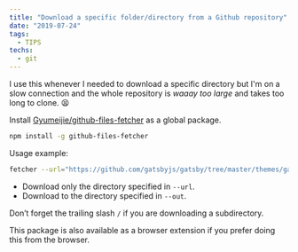 ```yaml
---
title: "Download a specific folder/directory from a Github repository"
date: "2019-07-24"
tags:
  - TIPS
techs:
  - git
---
```


I use this whenever I needed to download a specific directory but I'm on a slow connection and the whole repository is _waaay too large_ and takes too long to clone. 😫

Install [Gyumeijie/github-files-fetcher](https://github.com/Gyumeijie/github-files-fetcher) as a global package.

```sh
npm install -g github-files-fetcher
```

Usage example:

```sh
fetcher --url="https://github.com/gatsbyjs/gatsby/tree/master/themes/gatsby-theme-blog/" --out=/Users/eka
```

- Download only the directory specified in `--url`.
- Download to the directory specified in `--out`.

Don’t forget the trailing slash `/` if you are downloading a subdirectory.

This package is also available as a browser extension if you prefer doing this from the browser.

